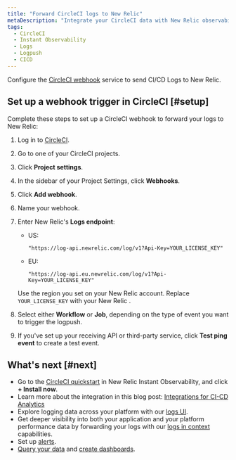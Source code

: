 ```yaml
---
title: "Forward CircleCI logs to New Relic"
metaDescription: "Integrate your CircleCI data with New Relic observability."
tags:
  - CircleCI
  - Instant Observability
  - Logs
  - Logpush
  - CICD
---
```


Configure the [CircleCI webhook](https://circleci.com/docs/2.0/webhooks/) service to send CI/CD Logs to New Relic.

## Set up a webhook trigger in CircleCI [#setup]

Complete these steps to set up a CircleCI webhook to forward your logs to New Relic:

1. Log in to [CircleCI](https://app.circleci.com/projects).
2. Go to one of your CircleCI projects.
3. Click **Project settings**.
4. In the sidebar of your Project Settings, click **Webhooks**.
5. Click **Add webhook**.
6. Name your webhook.
7. Enter New Relic's **Logs endpoint**:
    * US: 
    
        ```
        "https://log-api.newrelic.com/log/v1?Api-Key=YOUR_LICENSE_KEY"
        ```

    * EU: 
    
        ```
        "https://log-api.eu.newrelic.com/log/v1?Api-Key=YOUR_LICENSE_KEY"
        ```

    Use the region you set on your New Relic account. Replace `YOUR_LICENSE_KEY` with your New Relic <InlinePopover type="licenseKey" />.

8. Select either **Workflow** or **Job**, depending on the type of event you want to trigger the logpush.
9. If you've set up your receiving API or third-party service, click **Test ping event** to create a test event.

<InstallFeedback />

## What's next [#next]

* Go to the [CircleCI quickstart](https://newrelic.com/instant-observability/circleci/39109d3d-b1d8-4366-8ca9-b8925005f727) in New Relic Instant Observability, and click **+ Install now**.
* Learn more about the integration in this blog post: [Integrations for CI-CD Analytics](https://newrelic.com/blog/nerdlog/integrations-for-ci-cd-analytics)
* Explore logging data across your platform with our [logs UI](/docs/logs/log-management/ui-data/use-logs-ui/).
* Get deeper visibility into both your application and your platform performance data by forwarding your logs with our [logs in context](/docs/logs/enable-log-management-new-relic/configure-logs-context/configure-logs-context-apm-agents/) capabilities.
* Set up [alerts](/docs/alerts-applied-intelligence/new-relic-alerts/alert-conditions/create-alert-conditions/).
* [Query your data](/docs/query-your-data/explore-query-data/get-started/introduction-querying-new-relic-data/) and [create dashboards](/docs/query-your-data/explore-query-data/dashboards/introduction-dashboards/).
